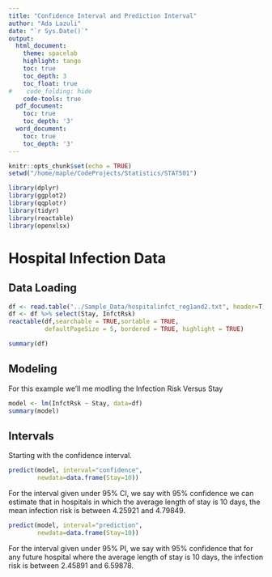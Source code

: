 ```yaml
---
title: "Confidence Interval and Prediction Interval"
author: "Ada Lazuli"
date: "`r Sys.Date()`"
output:
  html_document:
    theme: spacelab
    highlight: tango
    toc: true
    toc_depth: 3
    toc_float: true
#    code_folding: hide
    code-tools: true
  pdf_document:
    toc: true
    toc_depth: '3'
  word_document:
    toc: true
    toc_depth: '3'
---
```


```r
knitr::opts_chunk$set(echo = TRUE)
setwd("/home/maple/CodeProjects/Statistics/STAT501")
```

```r
library(dplyr)
library(ggplot2)
library(qqplotr)
library(tidyr)
library(reactable)
library(openxlsx)
```

# Hospital Infection Data

## Data Loading

```r
df <- read.table("../Sample_Data/hospitalinfct_reg1and2.txt", header=T)
df <- df %>% select(Stay, InfctRsk)
reactable(df,searchable = TRUE,sortable = TRUE,
          defaultPageSize = 5, bordered = TRUE, highlight = TRUE)
```

```r
summary(df)
```

## Modeling

For this example we'll me modling the Infection Risk Versus Stay

```r
model <- lm(InfctRsk ~ Stay, data=df)
summary(model)
```
## Intervals

Starting with the confidence interval.

```r
predict(model, interval="confidence",
        newdata=data.frame(Stay=10))
```
For the interval given under 95% CI, we say with 95% confidence we can estimate that in hospitals in which the average length of stay is 10 days, the mean infection risk is between 4.25921 and 4.79849.

```r
predict(model, interval="prediction",
        newdata=data.frame(Stay=10))
```
For the interval given under 95% PI, we say with 95% confidence that for any future hospital where the average length of stay is 10 days, the infection risk is between 2.45891 and 6.59878.

